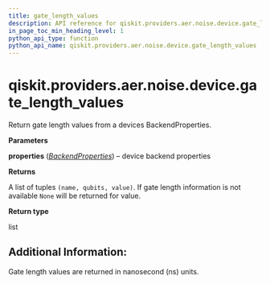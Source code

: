 ```yaml
---
title: gate_length_values
description: API reference for qiskit.providers.aer.noise.device.gate_length_values
in_page_toc_min_heading_level: 1
python_api_type: function
python_api_name: qiskit.providers.aer.noise.device.gate_length_values
---
```


<span id="qiskit-providers-aer-noise-device-gate-length-values" />

# qiskit.providers.aer.noise.device.gate\_length\_values

<Function id="qiskit.providers.aer.noise.device.gate_length_values" isDedicatedPage={true} github="https://github.com/qiskit/qiskit-aer/tree/stable/0.7/qiskit/providers/aer/noise/device/parameters.py" signature="gate_length_values(properties)">
  Return gate length values from a devices BackendProperties.

  **Parameters**

  **properties** ([*BackendProperties*](qiskit.providers.models.BackendProperties "qiskit.providers.models.BackendProperties")) – device backend properties

  **Returns**

  A list of tuples `(name, qubits, value)`. If gate length information is not available `None` will be returned for value.

  **Return type**

  list

  ## Additional Information:

  Gate length values are returned in nanosecond (ns) units.
</Function>

